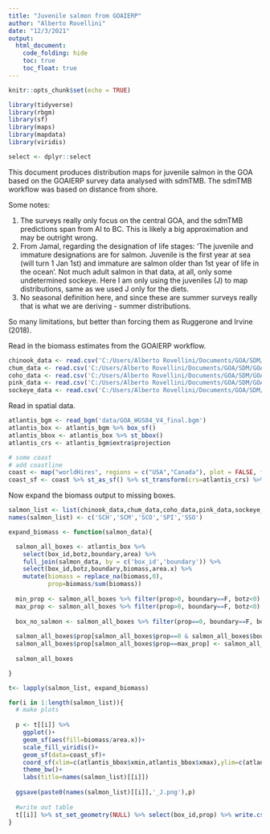 ```yaml
---
title: "Juvenile salmon from GOAIERP"
author: "Alberto Rovellini"
date: "12/3/2021"
output:
  html_document:
    code_folding: hide
    toc: true
    toc_float: true
---
```


```r
knitr::opts_chunk$set(echo = TRUE)
```

```r
library(tidyverse)
library(rbgm)
library(sf)
library(maps)
library(mapdata)
library(viridis)
```

```r
select <- dplyr::select
```


This document produces distribution maps for juvenile salmon in the GOA based on the GOAIERP survey data analysed with sdmTMB. The sdmTMB workflow was based on distance from shore.

Some notes:

1. The surveys really only focus on the central GOA, and the sdmTMB predictions span from AI to BC. This is likely a big approximation and may be outright wrong.
2. From Jamal, regarding the designation of life stages: 'The juvenile and immature designations are for salmon. Juvenile is the first year at sea (will turn 1 Jan 1st) and immature are salmon older than 1st year of life in the ocean'. Not much adult salmon in that data, at all, only some undetermined sockeye. Here I am only using the juveniles (J) to map distributions, same as we used J only for the diets.
3. No seasonal definition here, and since these are summer surveys really that is what we are deriving - summer distributions.

So many limitations, but better than forcing them as Ruggerone and Irvine (2018). 


Read in the biomass estimates from the GOAIERP workflow.
```r
chinook_data <- read.csv('C:/Users/Alberto Rovellini/Documents/GOA/SDM/GOAIERP/output/biomass/SCH_J_GOAIERP.csv')
chum_data <- read.csv('C:/Users/Alberto Rovellini/Documents/GOA/SDM/GOAIERP/output/biomass/SCM_J_GOAIERP.csv')
coho_data <- read.csv('C:/Users/Alberto Rovellini/Documents/GOA/SDM/GOAIERP/output/biomass/SCO_J_GOAIERP.csv')
pink_data <- read.csv('C:/Users/Alberto Rovellini/Documents/GOA/SDM/GOAIERP/output/biomass/SPI_J_GOAIERP.csv')
sockeye_data <- read.csv('C:/Users/Alberto Rovellini/Documents/GOA/SDM/GOAIERP/output/biomass/SSO_J_GOAIERP.csv')
```

Read in spatial data.
```r
atlantis_bgm <- read_bgm('data/GOA_WGS84_V4_final.bgm')
atlantis_box <- atlantis_bgm %>% box_sf()
atlantis_bbox <- atlantis_box %>% st_bbox()
atlantis_crs <- atlantis_bgm$extra$projection

# some coast
# add coastline 
coast <- map("worldHires", regions = c("USA","Canada"), plot = FALSE, fill = TRUE)
coast_sf <- coast %>% st_as_sf() %>% st_transform(crs=atlantis_crs) %>% st_combine()
```

Now expand the biomass output to missing boxes.
```r
salmon_list <- list(chinook_data,chum_data,coho_data,pink_data,sockeye_data)
names(salmon_list) <- c('SCH','SCM','SCO','SPI','SSO')

expand_biomass <- function(salmon_data){

  salmon_all_boxes <- atlantis_box %>%
    select(box_id,botz,boundary,area) %>%
    full_join(salmon_data, by = c('box_id','boundary')) %>%
    select(box_id,botz,boundary,biomass,area.x) %>%
    mutate(biomass = replace_na(biomass,0),
           prop=biomass/sum(biomass))
  
  min_prop <- salmon_all_boxes %>% filter(prop>0, boundary==F, botz<0) %>% pull(prop) %>% min()
  max_prop <- salmon_all_boxes %>% filter(prop>0, boundary==F, botz<0) %>% pull(prop) %>% max()
  
  box_no_salmon <- salmon_all_boxes %>% filter(prop==0, boundary==F, botz<0) %>% nrow()
  
  salmon_all_boxes$prop[salmon_all_boxes$prop==0 & salmon_all_boxes$boundary==F & salmon_all_boxes$botz<0] <- min_prop
  salmon_all_boxes$prop[salmon_all_boxes$prop==max_prop] <- salmon_all_boxes$prop[salmon_all_boxes$prop==max_prop] - (box_no_salmon*min_prop)
  
  salmon_all_boxes

}

t<- lapply(salmon_list, expand_biomass)

for(i in 1:length(salmon_list)){
  # make plots
  
  p <- t[[i]] %>%
    ggplot()+
    geom_sf(aes(fill=biomass/area.x))+
    scale_fill_viridis()+
    geom_sf(data=coast_sf)+
    coord_sf(xlim=c(atlantis_bbox$xmin,atlantis_bbox$xmax),ylim=c(atlantis_bbox$ymin,atlantis_bbox$ymax))+
    theme_bw()+
    labs(title=names(salmon_list)[[i]])
  
  ggsave(paste0(names(salmon_list)[[i]],'_J.png'),p)
  
  #write out table
  t[[i]] %>% st_set_geometry(NULL) %>% select(box_id,prop) %>% write.csv(paste0(names(salmon_list)[[i]],'_J.csv'), row.names = FALSE)
}
```



